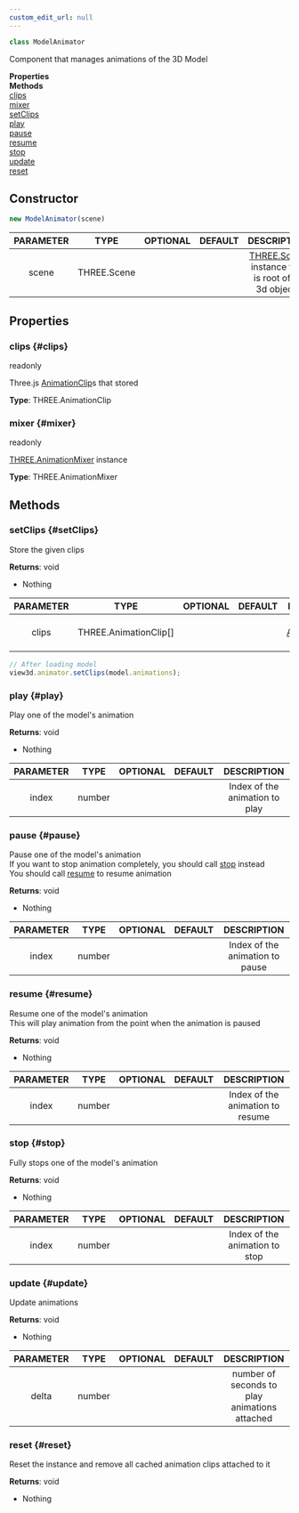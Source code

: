 ```yaml
---
custom_edit_url: null
---
```


```ts
class ModelAnimator
```
Component that manages animations of the 3D Model

<div className="container">
  <div className="row mb-2"><div className="col col--6"><strong>Properties</strong></div><div className="col col--6"><strong>Methods</strong></div></div>
  <div className="row"><div className="col col--6"><a href="#clips">clips</a><br/><a href="#mixer">mixer</a></div><div className="col col--6"><a href="#setClips">setClips</a><br/><a href="#play">play</a><br/><a href="#pause">pause</a><br/><a href="#resume">resume</a><br/><a href="#stop">stop</a><br/><a href="#update">update</a><br/><a href="#reset">reset</a></div></div>
</div>

## Constructor
```ts
new ModelAnimator(scene)
```
|PARAMETER|TYPE|OPTIONAL|DEFAULT|DESCRIPTION|
|:---:|:---:|:---:|:---:|:---:|
|scene|THREE.Scene|||[THREE.Scene](https://threejs#org/docs/index#html#api/en/scenes/Scene) instance that is root of all 3d objects|

## Properties

### clips {#clips}

<div className="bulma-tags">
  <span className="bulma-tag is-warning">readonly</span>
</div>

Three.js [AnimationClip](https://threejs#org/docs/#api/en/animation/AnimationClip)s that stored

**Type**: THREE.AnimationClip

### mixer {#mixer}

<div className="bulma-tags">
  <span className="bulma-tag is-warning">readonly</span>
</div>

[THREE.AnimationMixer](https://threejs#org/docs/index#html#api/en/animation/AnimationMixer) instance

**Type**: THREE.AnimationMixer

## Methods

### setClips {#setClips}

<div className="bulma-tags">

</div>

Store the given clips

**Returns**: void
- Nothing

|PARAMETER|TYPE|OPTIONAL|DEFAULT|DESCRIPTION|
|:---:|:---:|:---:|:---:|:---:|
|clips|THREE.AnimationClip[]|||Three.js [AnimationClip](https://threejs#org/docs/#api/en/animation/AnimationClip)s of the model|

```ts
// After loading model
view3d.animator.setClips(model.animations);
```

### play {#play}

<div className="bulma-tags">

</div>

Play one of the model's animation

**Returns**: void
- Nothing

|PARAMETER|TYPE|OPTIONAL|DEFAULT|DESCRIPTION|
|:---:|:---:|:---:|:---:|:---:|
|index|number|||Index of the animation to play|

### pause {#pause}

<div className="bulma-tags">

</div>

Pause one of the model's animation<br />If you want to stop animation completely, you should call [stop](ModelAnimator#stop) instead<br />You should call [resume](ModelAnimator#resume) to resume animation

**Returns**: void
- Nothing

|PARAMETER|TYPE|OPTIONAL|DEFAULT|DESCRIPTION|
|:---:|:---:|:---:|:---:|:---:|
|index|number|||Index of the animation to pause|

### resume {#resume}

<div className="bulma-tags">

</div>

Resume one of the model's animation<br />This will play animation from the point when the animation is paused

**Returns**: void
- Nothing

|PARAMETER|TYPE|OPTIONAL|DEFAULT|DESCRIPTION|
|:---:|:---:|:---:|:---:|:---:|
|index|number|||Index of the animation to resume|

### stop {#stop}

<div className="bulma-tags">

</div>

Fully stops one of the model's animation

**Returns**: void
- Nothing

|PARAMETER|TYPE|OPTIONAL|DEFAULT|DESCRIPTION|
|:---:|:---:|:---:|:---:|:---:|
|index|number|||Index of the animation to stop|

### update {#update}

<div className="bulma-tags">

</div>

Update animations

**Returns**: void
- Nothing

|PARAMETER|TYPE|OPTIONAL|DEFAULT|DESCRIPTION|
|:---:|:---:|:---:|:---:|:---:|
|delta|number|||number of seconds to play animations attached|

### reset {#reset}

<div className="bulma-tags">

</div>

Reset the instance and remove all cached animation clips attached to it

**Returns**: void
- Nothing

